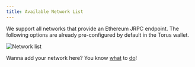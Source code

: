```yaml
---
title: Available Network List
---
```


We support all networks that provide an Ethereum JRPC endpoint. The following
options are already pre-configured by default in the Torus wallet.

![Network list](/contents/networklist.png)

Wanna add your network here? You know [what](mailto:hello@tor.us) to
[do](https://github.com/torusresearch/torus-website/pulls)!
